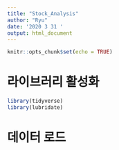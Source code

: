 ```yaml
---
title: "Stock_Analysis"
author: "Ryu"
date: '2020 3 31 '
output: html_document
---
```


```r
knitr::opts_chunk$set(echo = TRUE)
```

# 라이브러리 활성화
```r
library(tidyverse)
library(lubridate)


```

# 데이터 로드
```r


```

